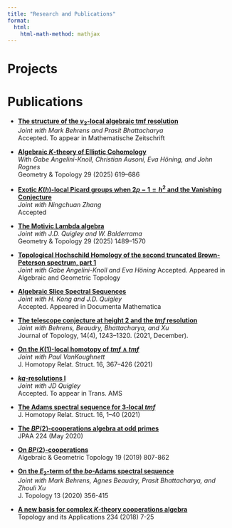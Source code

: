 ```yaml
---
title: "Research and Publications"
format: 
  html:
    html-math-method: mathjax
---
```


# Projects

# Publications

- **[The structure of the $v_2$-local algebraic tmf resolution](https://arxiv.org/abs/2301.11230)**  
  *Joint with Mark Behrens and Prasit Bhattacharya*  
  Accepted. To appear in Mathematische Zeitschrift

- **[Algebraic $K$-theory of Elliptic Cohomology](https://msp.org/gt/2025/29-2/p02.xhtml)**  
  *With Gabe Angelini-Knoll, Christian Ausoni, Eva Höning, and John Rognes*  
  Geometry & Topology 29 (2025) 619–686

- **[Exotic $K(h)$-local Picard groups when $2p-1=h^2$ and the Vanishing Conjecture](https://arxiv.org/abs/2203.09455)**  
  *Joint with Ningchuan Zhang*  
  Accepted

- **[The Motivic Lambda algebra](https://msp.org/gt/2025/29-3/p07.xhtml)**  
  *Joint with J.D. Quigley and W. Balderrama*  
  Geometry & Topology 29 (2025) 1489–1570

- **[Topological Hochschild Homology of the second truncated Brown-Peterson spectrum, part 1](https://arxiv.org/abs/2106.06785)**  
  *Joint with Gabe Angelini-Knoll and Eva Höning*
  Accepted. Appeared in Algebraic and Geometric Topology

- **[Algebraic Slice Spectral Sequences](https://arxiv.org/abs/2007.08682)**  
  *Joint with H. Kong and J.D. Quigley*  
  Accepted. Appeared in Documenta Mathematica

- **[The telescope conjecture at height 2 and the $tmf$ resolution](tmfASSZ.pdf)**  
  *Joint with Behrens, Beaudry, Bhattacharya, and Xu*  
  Journal of Topology, 14(4), 1243–1320. (2021, December).

- **[On the $K(1)$-local homotopy of $tmf \wedge tmf$](https://link.springer.com/article/10.1007/s40062-021-00283-7?fromPaywallRec=true)**  
  *Joint with Paul VanKoughnett*  
  J. Homotopy Relat. Struct. 16, 367–426 (2021)

- **[$kq$-resolutions I](https://arxiv.org/abs/1905.11952)**  
  *Joint with JD Quigley*  
  Accepted. To appear in Trans. AMS

- **[The Adams spectral sequence for 3-local $tmf$](ASStmf3_revision2.pdf)**  
  J. Homotopy Relat. Struct. 16, 1–40 (2021)

- **[The $BP\langle2\rangle$-cooperations algebra at odd primes](BP2coops_podd_revision1.pdf)**  
  JPAA 224 (May 2020)

- **[On $BP\langle2\rangle$-cooperations](BP2coop_final.pdf)**  
  Algebraic & Geometric Topology 19 (2019) 807-862

- **[On the $E_2$-term of the $bo$-Adams spectral sequence](boASS5.pdf)**  
  *Joint with Mark Behrens, Agnes Beaudry, Prasit Bhattacharya, and Zhouli Xu*  
  J. Topology 13 (2020) 356-415

- **[A new basis for complex $K$-theory cooperations algebra](t_n_numpoly_final_revised.pdf)**  
  Topology and its Applications 234 (2018) 7-25
